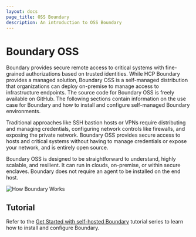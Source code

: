 ```yaml
---
layout: docs
page_title: OSS Boundary
description: An introduction to OSS Boundary
---
```


# Boundary OSS

Boundary provides secure remote access to critical systems with fine-grained
authorizations based on trusted identities. While HCP Boundary provides a
managed solution, Boundary OSS is a self-managed distribution that organizations
can deploy on-premise to manage access to infrastructure endpoints. The source
code for Boundary OSS is freely available on GitHub. The following sections
contain information on the use case for Boundary and how to install and
configure self-managed Boundary environments.

Traditional approaches like SSH bastion hosts or VPNs require distributing and
managing credentials, configuring network controls like firewalls, and exposing
the private network. Boundary OSS provides secure access to hosts and critical
systems without having to manage credentials or expose your network, and is
entirely open source.

Boundary OSS is designed to be straightforward to understand, highly scalable,
and resilient. It can run in clouds, on-premise, or within secure enclaves.
Boundary does not require an agent to be installed on the end host.

![How Boundary Works](/img/how-boundary-works.png)

## Tutorial

Refer to the [Get Started with self-hosted Boundary](/boundary/tutorials/oss-getting-started) tutorial series to learn how to install and configure Boundary.
